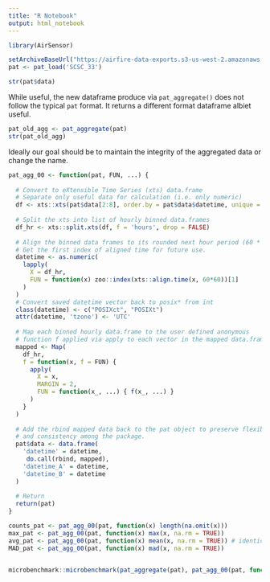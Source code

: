 ```yaml
---
title: "R Notebook"
output: html_notebook
---
```


```r
library(AirSensor)
```



```r
setArchiveBaseUrl("https://airfire-data-exports.s3-us-west-2.amazonaws.com/PurpleAir/v1")
pat <- pat_load('SCSC_33')

str(pat$data)
```

While useful, the new dataframe produce via `pat_aggregate()` does not follow the typical `pat` format. It returns a different format dataframe albiet useful. 

```r
pat_old_agg <- pat_aggregate(pat)
str(pat_old_agg)
```

Ideally our goal should be to maintain the integrity of the aggregated data or change the name. 

```r
pat_agg_00 <- function(pat, FUN, ...) {
  
  # Convert to eXtensible Time Series (xts) data.frame
  # Separate only useful data for calculation (i.e. only numeric)
  df <- xts::xts(pat$data[2:8], order.by = pat$data$datetime, unique = TRUE, tzone = 'UTC')
  
  # Split the xts into list of hourly binned data.frames 
  df_hr <- xts::split.xts(df, f = 'hours', drop = FALSE)
  
  # Align the binned data frames to its rounded next hour period (60 * 60 sec)
  # Get the first index of aligned time for future use.
  datetime <- as.numeric(
    lapply(
      X = df_hr, 
      FUN = function(x) zoo::index(xts::align.time(x, 60*60))[1]
    )
  )
  # Convert saved datetime vector back to posix* from int
  class(datetime) <- c("POSIXct", "POSIXt")
  attr(datetime, 'tzone') <- 'UTC'
  
  # Map each binned hourly data.frame to the user defined anonymous 
  # function f applied via apply to each vector in the mapped data.frame
  mapped <- Map( 
    df_hr, 
    f = function(x, f = FUN) {
      apply(
        X = x, 
        MARGIN = 2, 
        FUN = function(x_, ...) { f(x_, ...) }
      )
    }
  )
  
  # Add the rbind mapped data back to the pat object to preserve flexibility 
  # and consistency among the package. 
  pat$data <- data.frame(
    'datetime' = datetime, 
     do.call(rbind, mapped), 
    'datetime_A' = datetime, 
    'datetime_B' = datetime
  )
  
  # Return 
  return(pat)
}

counts_pat <- pat_agg_00(pat, function(x) length(na.omit(x)))
max_pat <- pat_agg_00(pat, function(x) max(x, na.rm = TRUE))
avg_pat <- pat_agg_00(pat, function(x) mean(x, na.rm = TRUE)) # identical to pat_agg_00(pat, mean)
MAD_pat <- pat_agg_00(pat, function(x) mad(x, na.rm = TRUE))


microbenchmark::microbenchmark(pat_aggregate(pat), pat_agg_00(pat, function(x) mean(x, na.rm = T)), times = 10)

```

